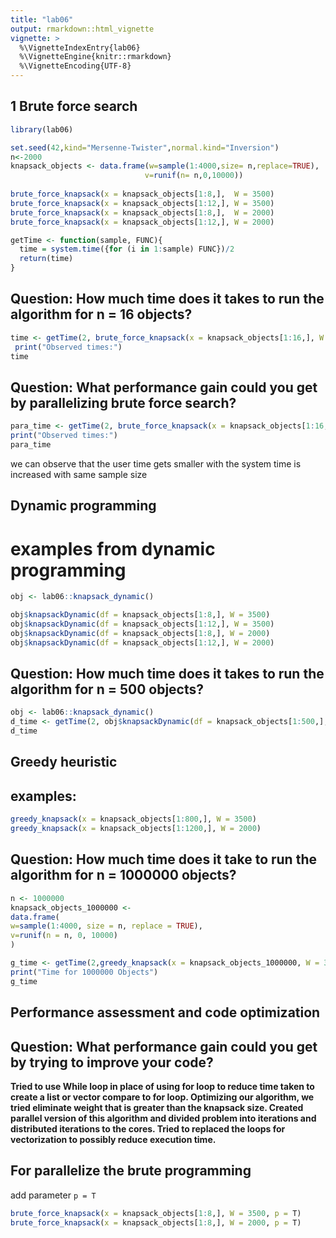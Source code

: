 ```yaml
---
title: "lab06"
output: rmarkdown::html_vignette
vignette: >
  %\VignetteIndexEntry{lab06}
  %\VignetteEngine{knitr::rmarkdown}
  %\VignetteEncoding{UTF-8}
---
```


## 1 Brute force search

```r

library(lab06)

set.seed(42,kind="Mersenne-Twister",normal.kind="Inversion")
n<-2000
knapsack_objects <- data.frame(w=sample(1:4000,size= n,replace=TRUE),
                              v=runif(n= n,0,10000))
 
brute_force_knapsack(x = knapsack_objects[1:8,],  W = 3500)
brute_force_knapsack(x = knapsack_objects[1:12,], W = 3500)
brute_force_knapsack(x = knapsack_objects[1:8,],  W = 2000)
brute_force_knapsack(x = knapsack_objects[1:12,], W = 2000)

getTime <- function(sample, FUNC){
  time = system.time({for (i in 1:sample) FUNC})/2
  return(time)
}

```
## Question: How much time does it takes to run the algorithm for n = 16 objects?

```r
time <- getTime(2, brute_force_knapsack(x = knapsack_objects[1:16,], W = 3500))
 print("Observed times:")
time
```
## Question: What performance gain could you get by parallelizing brute force search?
```r
para_time <- getTime(2, brute_force_knapsack(x = knapsack_objects[1:16,], W = 3500, p=TRUE))
print("Observed times:")
para_time
```
we can observe that the user time gets smaller with the system time is increased with same sample size

## Dynamic programming

# examples from dynamic programming

```r
obj <- lab06::knapsack_dynamic()

obj$knapsackDynamic(df = knapsack_objects[1:8,], W = 3500)
obj$knapsackDynamic(df = knapsack_objects[1:12,], W = 3500)
obj$knapsackDynamic(df = knapsack_objects[1:8,], W = 2000)
obj$knapsackDynamic(df = knapsack_objects[1:12,], W = 2000)
```

## Question: How much time does it takes to run the algorithm for n = 500 objects?

```r
obj <- lab06::knapsack_dynamic()
d_time <- getTime(2, obj$knapsackDynamic(df = knapsack_objects[1:500,], W = 3500))
d_time
```
## Greedy heuristic

## examples:

```r
greedy_knapsack(x = knapsack_objects[1:800,], W = 3500)
greedy_knapsack(x = knapsack_objects[1:1200,], W = 2000)
```
## Question: How much time does it take to run the algorithm for n = 1000000 objects?

```r
n <- 1000000
knapsack_objects_1000000 <-
data.frame(
w=sample(1:4000, size = n, replace = TRUE),
v=runif(n = n, 0, 10000)
)

g_time <- getTime(2,greedy_knapsack(x = knapsack_objects_1000000, W = 3500))
print("Time for 1000000 Objects")
g_time
```

## Performance assessment and code optimization

## Question: What performance gain could you get by trying to improve your code?

**Tried to use While loop in place of using for loop to reduce time taken to create a list or vector compare to for loop. Optimizing our algorithm, we tried eliminate weight that is greater than the knapsack size. Created parallel version of this algorithm and divided problem into iterations and distributed iterations to the cores. Tried to replaced the loops for vectorization to possibly reduce execution time.**

## For parallelize the brute programming

 add parameter `p = T` 

```r
brute_force_knapsack(x = knapsack_objects[1:8,], W = 3500, p = T)
brute_force_knapsack(x = knapsack_objects[1:8,], W = 2000, p = T)
```
